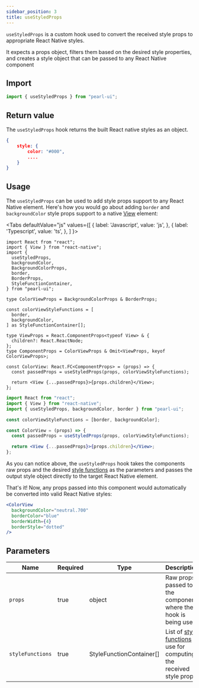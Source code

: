 ```yaml
---
sidebar_position: 3
title: useStyledProps
---
```


`useStyledProps` is a custom hook used to convert the received style props to appropriate React Native styles.

It expects a props object, filters them based on the desired style properties, and creates a style object that can be passed to any React Native component

## Import

```js
import { useStyledProps } from "pearl-ui";
```

## Return value

The `useStyledProps` hook returns the built React native styles as an object.

```json
{
    style: {
        color: "#000",
        ....
    }
}
```

## Usage

The `useStyledProps` can be used to add style props support to any React Native element. Here's how you would go about adding `border` and `backgroundColor` style props support to a native [View](https://reactnative.dev/docs/view) element:


<Tabs
  defaultValue="js"
  values={[
    { label: 'Javascript', value: 'js', },
    { label: 'Typescript', value: 'ts', },
  ]
}>
<TabItem value="ts">

```tsx title="ColorView.tsx"
import React from "react";
import { View } from "react-native";
import {
  useStyledProps,
  backgroundColor,
  BackgroundColorProps,
  border,
  BorderProps,
  StyleFunctionContainer,
} from "pearl-ui";

type ColorViewProps = BackgroundColorProps & BorderProps;

const colorViewStyleFunctions = [
  border,
  backgroundColor,
] as StyleFunctionContainer[];

type ViewProps = React.ComponentProps<typeof View> & {
  children?: React.ReactNode;
};
type ComponentProps = ColorViewProps & Omit<ViewProps, keyof ColorViewProps>;

const ColorView: React.FC<ComponentProps> = (props) => {
  const passedProps = useStyledProps(props, colorViewStyleFunctions);

  return <View {...passedProps}>{props.children}</View>;
};
```

</TabItem>

<TabItem value="js">

```jsx title="ColorView.jsx"
import React from "react";
import { View } from "react-native";
import { useStyledProps, backgroundColor, border } from "pearl-ui";

const colorViewStyleFunctions = [border, backgroundColor];

const ColorView = (props) => {
  const passedProps = useStyledProps(props, colorViewStyleFunctions);

  return <View {...passedProps}>{props.children}</View>;
};
```

</TabItem>
</Tabs>

As you can notice above, the `useStyledProps` hook takes the components raw props and the desired [style functions](../others/style-functions) as the parameters and passes the output style object directly to the target React Native element.

That's it! Now, any props passed into this component would automatically be converted into valid React Native styles:

```jsx
<ColorView
  backgroundColor="neutral.700"
  borderColor="blue"
  borderWidth={4}
  borderStyle="dotted"
/>
```

## Parameters

| Name             | Required | Type                            | Description                                                                                        |
| ---------------- | -------- | ------------------------------- | -------------------------------------------------------------------------------------------------- |
| `props`          | true     | <t>object</t>                   | Raw props passed to the component where the hook is being used                                     |
| `styleFunctions` | true     | <t>StyleFunctionContainer[]</t> | List of [style functions](../others/style-functions) to use for computing the received style props |
